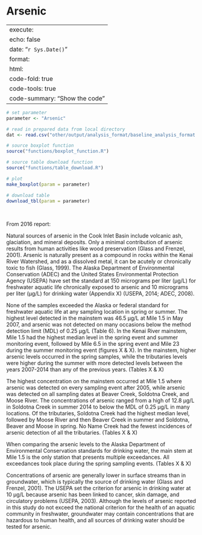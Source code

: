 # Arsenic

---
execute:
  echo: false
date: "`r Sys.Date()`"
format:
  html:
    code-fold: true
    code-tools: true
    code-summary: "Show the code"
---

```r

# set parameter
parameter <- "Arsenic"

# read in prepared data from local directory
dat <- read.csv("other/output/analysis_format/baseline_analysis_format.csv")

# source boxplot function
source("functions/boxplot_function.R")

# source table download function
source("functions/table_download.R")

# plot 
make_boxplot(param = parameter)

# download table
download_tbl(param = parameter)

```

<br>

From 2016 report:

Natural sources of arsenic in the Cook Inlet Basin include volcanic ash, glaciation, and mineral deposits. Only a minimal contribution of arsenic results from human activities like wood preservation (Glass and Frenzel, 2001). Arsenic is naturally present as a compound in rocks within the Kenai River Watershed, and as a dissolved metal, it can be acutely or chronically toxic to fish (Glass, 1999). The Alaska Department of Environmental Conservation (ADEC) and the United States Environmental Protection Agency (USEPA) have set the standard at 150 micrograms per liter (µg/L) for freshwater aquatic life chronically exposed to arsenic and 10 micrograms per liter (µg/L) for drinking water (Appendix X) (USEPA, 2014; ADEC, 2008).

None of the samples exceeded the Alaska or federal standard for freshwater aquatic life at any sampling location in spring or summer. The highest level detected in the mainstem was 46.5 µg/L at Mile 1.5 in May 2007, and arsenic was not detected on many occasions below the method detection limit (MDL) of 0.25 µg/L (Table 6). In the Kenai River mainstem, Mile 1.5 had the highest median level in the spring event and summer monitoring event, followed by Mile 6.5 in the spring event and Mile 23 during the summer monitoring event (figures X & X). In the mainstem, higher arsenic levels occurred in the spring samples, while the tributaries levels were higher during the summer with more detected levels between the years 2007-2014 than any of the previous years. (Tables X & X)

The highest concentration on the mainstem occurred at Mile 1.5 where arsenic was detected on every sampling event after 2005, while arsenic was detected on all sampling dates at Beaver Creek, Soldotna Creek, and Moose River. The concentrations of arsenic ranged from a high of 12.8 µg/L in Soldotna Creek in summer 2014 to below the MDL of 0.25 µg/L in many locations. Of the tributaries, Soldotna Creek had the highest median level, followed by Moose River and then Beaver Creek in summer and Soldotna, Beaver and Moose in spring. No Name Creek had the fewest incidences of arsenic detection of all the tributaries. (Tables X & X)

When comparing the arsenic levels to the Alaska Department of Environmental Conservation standards for drinking water, the main stem at Mile 1.5 is the only station that presents multiple exceedances. All exceedances took place during the spring sampling events. (Tables X & X)

Concentrations of arsenic are generally lower in surface streams than in groundwater, which is typically the source of drinking water (Glass and Frenzel, 2001). The USEPA set the criterion for arsenic in drinking water at 10 µg/L because arsenic has been linked to cancer, skin damage, and circulatory problems (USEPA, 2003). Although the levels of arsenic reported in this study do not exceed the national criterion for the health of an aquatic community in freshwater, groundwater may contain concentrations that are hazardous to human health, and all sources of drinking water should be tested for arsenic.
